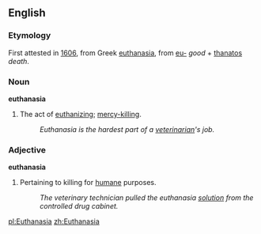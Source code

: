 ==English==
===Etymology===
First attested in [[w:1606|1606]], from Greek [[euthanasia]], from [[eu-]] ''good'' + [[thanatos]] ''death''.
=== Noun ===
'''euthanasia'''
# The act of [[euthanize|euthanizing]]; [[mercy-killing]].
#: ''Euthanasia is the hardest part of a [[veterinarian]]'s job.''

=== Adjective ===
'''euthanasia'''
# Pertaining to killing for [[humane]] purposes.
#: ''The veterinary technician pulled the euthanasia [[solution]] from the controlled drug cabinet.''

[[pl:Euthanasia]]
[[zh:Euthanasia]]